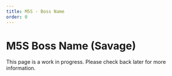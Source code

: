 ```yaml
---
title: M5S - Boss Name
order: 0
---
```


# M5S Boss Name (Savage)

This page is a work in progress. Please check back later for more information.